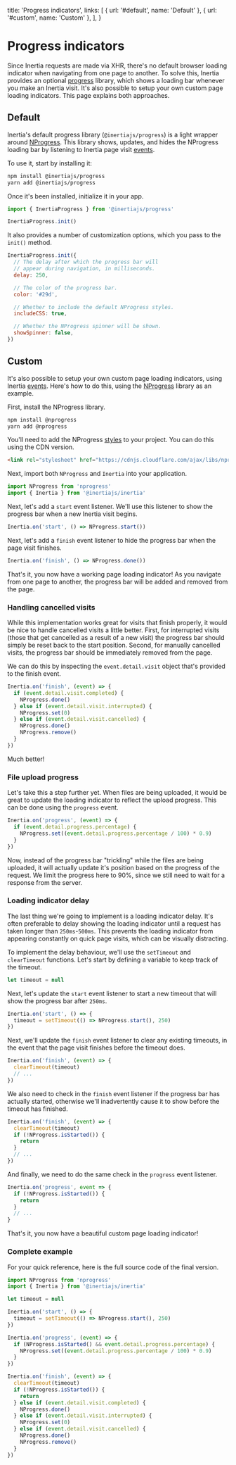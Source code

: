 
  title: 'Progress indicators',
  links: [
    { url: '#default', name: 'Default' },
    { url: '#custom', name: 'Custom' },
  ],
}

# Progress indicators

Since Inertia requests are made via XHR, there's no default browser loading indicator when navigating from one page to another. To solve this, Inertia provides an optional [progress](https://github.com/inertiajs/progress) library, which shows a loading bar whenever you make an Inertia visit. It's also possible to setup your own custom page loading indicators. This page explains both approaches.

## Default

Inertia's default progress library (`@inertiajs/progress`) is a light wrapper around [NProgress](https://ricostacruz.com/nprogress/). This library shows, updates, and hides the NProgress loading bar by listening to Inertia page visit [events](/events).

To use it, start by installing it:

```bash
npm install @inertiajs/progress
yarn add @inertiajs/progress
```

Once it's been installed, initialize it in your app.

```js
import { InertiaProgress } from '@inertiajs/progress'

InertiaProgress.init()
```

It also provides a number of customization options, which you pass to the `init()` method.

```js
InertiaProgress.init({
  // The delay after which the progress bar will
  // appear during navigation, in milliseconds.
  delay: 250,

  // The color of the progress bar.
  color: '#29d',

  // Whether to include the default NProgress styles.
  includeCSS: true,

  // Whether the NProgress spinner will be shown.
  showSpinner: false,
})
```

## Custom

It's also possible to setup your own custom page loading indicators, using Inertia [events](/events). Here's how to do this, using the [NProgress](https://ricostacruz.com/nprogress/) library as an example.

First, install the NProgress library.

```bash
npm install @nprogress
yarn add @nprogress
```

You'll need to add the NProgress [styles](https://github.com/rstacruz/nprogress/blob/master/nprogress.css) to your project. You can do this using the CDN version.

```html
<link rel="stylesheet" href="https://cdnjs.cloudflare.com/ajax/libs/nprogress/0.2.0/nprogress.min.css" />
```

Next, import both `NProgress` and `Inertia` into your application.

```js
import NProgress from 'nprogress'
import { Inertia } from '@inertiajs/inertia'
```

Next, let's add a `start` event listener. We'll use this listener to show the progress bar when a new Inertia visit begins.

```js
Inertia.on('start', () => NProgress.start())
```

Next, let's add a `finish` event listener to hide the progress bar when the page visit finishes.

```js
Inertia.on('finish', () => NProgress.done())
```

That's it, you now have a working page loading indicator! As you navigate from one page to another, the progress bar will be added and removed from the page.

### Handling cancelled visits

While this implementation works great for visits that finish properly, it would be nice to handle cancelled visits a little better. First, for interrupted visits (those that get cancelled as a result of a new visit) the progress bar should simply be reset back to the start position. Second, for manually cancelled visits, the progress bar should be immediately removed from the page.

We can do this by inspecting the `event.detail.visit` object that's provided to the finish event.

```js
Inertia.on('finish', (event) => {
  if (event.detail.visit.completed) {
    NProgress.done()
  } else if (event.detail.visit.interrupted) {
    NProgress.set(0)
  } else if (event.detail.visit.cancelled) {
    NProgress.done()
    NProgress.remove()
  }
})
```

Much better!

### File upload progress

Let's take this a step further yet. When files are being uploaded, it would be great to update the loading indicator to reflect the upload progress. This can be done using the `progress` event.

```js
Inertia.on('progress', (event) => {
  if (event.detail.progress.percentage) {
    NProgress.set((event.detail.progress.percentage / 100) * 0.9)
  }
})
```

Now, instead of the progress bar "trickling" while the files are being uploaded, it will actually update it's position based on the progress of the request. We limit the progress here to 90%, since we still need to wait for a response from the server.

### Loading indicator delay

The last thing we're going to implement is a loading indicator delay. It's often preferable to delay showing the loading indicator until a request has taken longer than `250ms`-`500ms`. This prevents the loading indicator from appearing constantly on quick page visits, which can be visually distracting.

To implement the delay behaviour, we'll use the `setTimeout` and `clearTimeout` functions. Let's start by defining a variable to keep track of the timeout.

```js
let timeout = null
```

Next, let's update the `start` event listener to start a new timeout that will show the progress bar after `250ms`.

```js
Inertia.on('start', () => {
  timeout = setTimeout(() => NProgress.start(), 250)
})
```

Next, we'll update the `finish` event listener to clear any existing timeouts, in the event that the page visit finishes before the timeout does.

```js
Inertia.on('finish', (event) => {
  clearTimeout(timeout)
  // ...
})
```

We also need to check in the `finish` event listener if the progress bar has actually started, otherwise we'll inadvertently cause it to show before the timeout has finished.

```js
Inertia.on('finish', (event) => {
  clearTimeout(timeout)
  if (!NProgress.isStarted()) {
    return
  }
  // ...
})
```

And finally, we need to do the same check in the `progress` event listener.

```js
Inertia.on('progress', event => {
  if (!NProgress.isStarted()) {
    return
  }
  // ...
}
```

That's it, you now have a beautiful custom page loading indicator!

### Complete example

For your quick reference, here is the full source code of the final version.

```js
import NProgress from 'nprogress'
import { Inertia } from '@inertiajs/inertia'

let timeout = null

Inertia.on('start', () => {
  timeout = setTimeout(() => NProgress.start(), 250)
})

Inertia.on('progress', (event) => {
  if (NProgress.isStarted() && event.detail.progress.percentage) {
    NProgress.set((event.detail.progress.percentage / 100) * 0.9)
  }
})

Inertia.on('finish', (event) => {
  clearTimeout(timeout)
  if (!NProgress.isStarted()) {
    return
  } else if (event.detail.visit.completed) {
    NProgress.done()
  } else if (event.detail.visit.interrupted) {
    NProgress.set(0)
  } else if (event.detail.visit.cancelled) {
    NProgress.done()
    NProgress.remove()
  }
})
```
